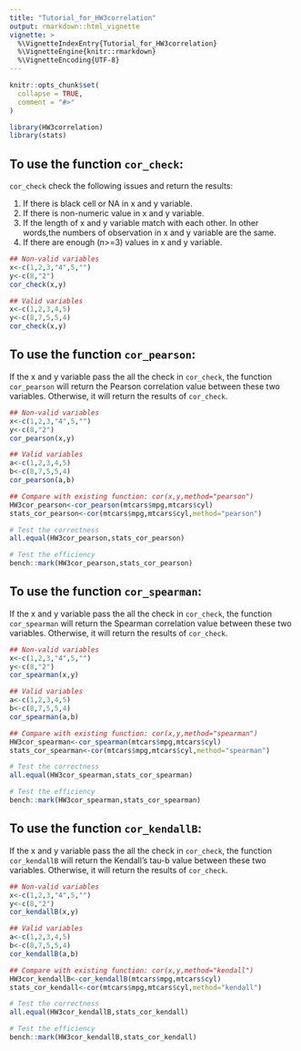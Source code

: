 ```yaml
---
title: "Tutorial_for_HW3correlation"
output: rmarkdown::html_vignette
vignette: >
  %\VignetteIndexEntry{Tutorial_for_HW3correlation}
  %\VignetteEngine{knitr::rmarkdown}
  %\VignetteEncoding{UTF-8}
---
```


```r
knitr::opts_chunk$set(
  collapse = TRUE,
  comment = "#>"
)
```

```r
library(HW3correlation)
library(stats)
```

## To use the function `cor_check`:

`cor_check` check the following issues and return the results:

1. If there is black cell or NA in x and y variable.
2. If there is non-numeric value in x and y variable.
3. If the length of x and y variable match with each other. In other words,the numbers of observation in x and y variable are the same.
4. If there are enough (n>=3) values in x and y variable.
```r
## Non-valid variables
x<-c(1,2,3,"4",5,"")
y<-c(8,"2")
cor_check(x,y)

## Valid variables
x<-c(1,2,3,4,5)
y<-c(8,7,5,5,4)
cor_check(x,y)
```

## To use the function `cor_pearson`:

If the x and y variable pass the all the check in `cor_check`, the function `cor_pearson` will return the Pearson correlation value between these two variables. Otherwise, it will return the results of `cor_check`.
```r
## Non-valid variables
x<-c(1,2,3,"4",5,"")
y<-c(8,"2")
cor_pearson(x,y)

## Valid variables
a<-c(1,2,3,4,5)
b<-c(8,7,5,5,4)
cor_pearson(a,b)

## Compare with existing function: cor(x,y,method="pearson")
HW3cor_pearson<-cor_pearson(mtcars$mpg,mtcars$cyl)
stats_cor_pearson<-cor(mtcars$mpg,mtcars$cyl,method="pearson")

# Test the correctness
all.equal(HW3cor_pearson,stats_cor_pearson)

# Test the efficiency
bench::mark(HW3cor_pearson,stats_cor_pearson)
```

## To use the function `cor_spearman`:

If the x and y variable pass the all the check in `cor_check`, the function `cor_spearman` will return the  Spearman correlation value between these two variables. Otherwise, it will return the results of `cor_check`.
```r
## Non-valid variables
x<-c(1,2,3,"4",5,"")
y<-c(8,"2")
cor_spearman(x,y)

## Valid variables
a<-c(1,2,3,4,5)
b<-c(8,7,5,5,4)
cor_spearman(a,b)

## Compare with existing function: cor(x,y,method="spearman")
HW3cor_spearman<-cor_spearman(mtcars$mpg,mtcars$cyl)
stats_cor_spearman<-cor(mtcars$mpg,mtcars$cyl,method="spearman")

# Test the correctness
all.equal(HW3cor_spearman,stats_cor_spearman)

# Test the efficiency
bench::mark(HW3cor_spearman,stats_cor_spearman)
```


## To use the function `cor_kendallB`:

If the x and y variable pass the all the check in `cor_check`, the function `cor_kendallB` will return the Kendall’s tau-b value between these two variables. Otherwise, it will return the results of `cor_check`.
```r
## Non-valid variables
x<-c(1,2,3,"4",5,"")
y<-c(8,"2")
cor_kendallB(x,y)

## Valid variables
a<-c(1,2,3,4,5)
b<-c(8,7,5,5,4)
cor_kendallB(a,b)

## Compare with existing function: cor(x,y,method="kendall")
HW3cor_kendallB<-cor_kendallB(mtcars$mpg,mtcars$cyl)
stats_cor_kendall<-cor(mtcars$mpg,mtcars$cyl,method="kendall")

# Test the correctness
all.equal(HW3cor_kendallB,stats_cor_kendall)

# Test the efficiency
bench::mark(HW3cor_kendallB,stats_cor_kendall)
```

